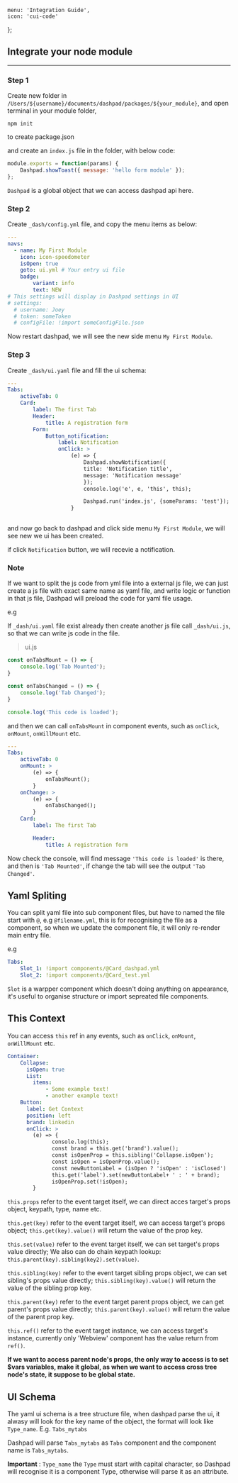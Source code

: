     menu: 'Integration Guide',
    icon: 'cui-code'
};

## Integrate your node module

---

### Step 1

Create new folder in `/Users/${username}/documents/dashpad/packages/${your_module}`, and open terminal in your module folder,

`npm init`

to create package.json

and create an `index.js` file in the folder, with below code:

```js
module.exports = function(params) {
    Dashpad.showToast({ message: 'hello form module' });
};
```

`Dashpad` is a global object that we can access dashpad api here.

### Step 2

Create `_dash/config.yml` file, and copy the menu items as below:

```yaml
---
navs:
  - name: My First Module
    icon: icon-speedometer
    isOpen: true
    goto: ui.yml # Your entry ui file
    badge:
        variant: info
        text: NEW
# This settings will display in Dashpad settings in UI
# settings: 
  # username: Joey
  # token: someToken
  # configFile: !import someConfigFile.json
```

Now restart dashpad, we will see the new side menu `My First Module`.

### Step 3

Create `_dash/ui.yaml` file and fill the ui schema:

```yaml
---
Tabs:
    activeTab: 0
    Card:
        label: The first Tab
        Header:
            title: A registration form
        Form:
            Button_notification:
                label: Notification
                onClick: >
                    (e) => {
                        Dashpad.showNotification({
                        title: 'Notification title',
                        message: 'Notification message'
                        });
                        console.log('e', e, 'this', this);

                        Dashpad.run('index.js', {someParams: 'test'}); // calling backend index.js
                    }
                    
```

and now go back to dashpad and click side menu `My First Module`, we will see new we ui has been created.

if click `Notification` button, we will recevie a notification.

### **Note**

If we want to split the js code from yml file into a external js file,  we can just create a js file with exact same name as yaml file, and write logic or function in that js file, Dashpad will preload the code for yaml file usage.

e.g

If `_dash/ui.yaml` file exist already then create another js file call `_dash/ui.js`, so that we can write js code in the file.

> ui.js
``` js
const onTabsMount = () => {
    console.log('Tab Mounted');
}

const onTabsChanged = () => {
    console.log('Tab Changed');
}

console.log('This code is loaded');

```

and then we can call `onTabsMount` in component events, such as `onClick`, `onMount`, `onWillMount` etc.

```yaml
---
Tabs:
    activeTab: 0
    onMount: >
        (e) => {
            onTabsMount();
        }
    onChange: >
        (e) => {
            onTabsChanged();
        }
    Card:
        label: The first Tab

        Header:
            title: A registration form
```

Now check the console, will find message `'This code is loaded'` is there, and then is `'Tab Mounted'`, if change the tab will see the output `'Tab Changed'`.

## Yaml Spliting

You can split yaml file into sub component files, but have to named the file start with `@`, e.g `@filename.yml`, this is for recognising the file as a component, so when we update the component file, it will only re-render main entry file.

e.g

```yaml
Tabs:
    Slot_1: !import components/@Card_dashpad.yml
    Slot_2: !import components/@Card_test.yml
```

`Slot` is a warpper component which doesn't doing anything on appearance, it's useful to organise structure or import sepreated file components.


## This Context

You can access `this` ref in any events, such as `onClick`, `onMount`, `onWillMount` etc. 

```yaml
Container:
    Collapse:
      isOpen: true
      List:
        items:
            - Some example text!
            - another example text!
    Button:
      label: Get Context
      position: left
      brand: linkedin
      onClick: >
        (e) => {
              console.log(this);
              const brand = this.get('brand').value();
              const isOpenProp = this.sibling('Collapse.isOpen');
              const isOpen = isOpenProp.value();
              const newButtonLabel = (isOpen ? 'isOpen' : 'isClosed') 
              this.get('label').set(newButtonLabel+ ' : ' + brand);
              isOpenProp.set(!isOpen);
        }
```

`this.props` refer to the event target itself, we can direct acces target's props object, keypath, type, name etc.

`this.get(key)` refer to the event target itself, we can access target's props object; `this.get(key).value()` will return the value of the prop key.

`this.set(value)` refer to the event target itself, we can set target's props value directly; We also can do chain keypath lookup: `this.parent(key).sibling(key2).set(value)`.

`this.sibling(key)` refer to the event target sibling props object, we can set sibling's props value directly; `this.sibling(key).value()` will return the value of the sibling prop key.

`this.parent(key)` refer to the event target parent props object, we can get parent's props value directly; `this.parent(key).value()` will return the value of the parent prop key.

`this.ref()` refer to the event target instance, we can access target's instance, currently only 'Webview' component has the value return from `ref()`.

**If we want to access parent node's props, the only way to access is to set $vars variables, make it global, as when we want to access cross tree node's state, it suppose to be global state.**

## UI Schema

The yaml ui schema is a tree structure file, when dashpad parse the ui, it alwasy will look for the key name of the object, the format will look like `Type_name`. E.g. `Tabs_mytabs`

Dashpad will parse `Tabs_mytabs` as `Tabs` component and the component name is `Tabs_mytabs`.

**Important** :  `Type_name` the `Type` must start with capital character, so Dashpad will recognise it is a component Type, otherwise will parse it as an attribute.